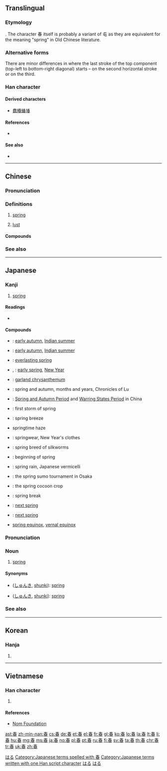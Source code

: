 {{also|萅}}
==Translingual==
{{stroke order|strokes=9}}
{{stroke order|type=animate}}

===Etymology===
{{Han etyl}}
{{Han compound|艹|t1=grass|屯|t2=sprout|日|t3=sun|ls=ic}}. The character 春 itself is probably a variant of 屯 as they are equivalent for the meaning "spring" in Old Chinese literature.

===Alternative forms===
There are minor differences in where the last stroke of the top component (top-left to bottom-right diagonal) starts – on the second horizontal stroke or on the third.

===Han character===
{{Han char|rn=72|rad=日|as=05|sn=9|four=50603|canj=QKA|ids=⿱𡗗日}}

====Derived characters====
* [[蠢]][[椿]][[蝽]][[堾]]

====References====
* {{Han ref|kx=0493.060|dkj=13844|dj=0856.070|hdz=21496.100|uh=6625|ud=26149|bh=AC4B|bd=44107}}

====See also====
* {{l|mul|奉}}<!-- Same top component -->

----

==Chinese==
{{zh-forms}}

===Pronunciation===
{{zh-pron
|m=chūn
|c=ceon1
|h=pfs=chhûn
|mn=chhun
|mc=y
|oc=y
|ma=zh-chūn.ogg
|cat=n,a
}}

===Definitions===
{{zh-hanzi}}

# [[spring]] {{gloss|season}}
#: {{zh-x|春天|spring}}
# [[lust]]
#: {{zh-x|思春期|puberty}}

====Compounds====
{{zh-der|春冰|春餅|春播|春蠶|春潮|春綢|春肥|春分|春分點|春風|春風得意|春風化雨|春風滿面|春耕|春宮|春灌|春光|春寒|春寒料峭|春旱|春華秋實|春化|春畫|春畫兒|春荒|春暉|春季|春假|春節|春景|春捲|春捲兒|春困秋乏|春蘭|春蘭秋菊|春雷|春聯|春聯兒|春令|春麥|春滿人間|春忙|春夢|春牛|春情|春秋|春秋衫|春日|春色|春上|春試|春筍|春天|春瘟|春捂秋凍|春宵|春小麥|春心|春汛|春藥|春意|春蚓秋蛇|春游|春雨|春運|春種|春裝}}

===See also===
{{table:seasons/zh}}

----

==Japanese==

===Kanji===
{{ja-kanji|grade=2|rs=日05}}

# [[spring#Noun|spring]] {{gloss|season}}

====Readings====
* {{ja-readings
|goon=[[しゅん]] (shun)
|kanon=[[しゅん]] (shun)
|kun=[[はる]] (haru)}}

====Compounds====
* {{ja-r|小春|こはる}}: [[early autumn]], [[Indian summer]]
* {{ja-r|小春日和|こはるびより}}: [[early autumn]], [[Indian summer]]
* {{ja-r|常春|とこはる}}: [[everlasting spring]]
* {{ja-r|初春|はつはる}}, {{ja-r|初春|しょしゅん}}: [[early spring]], [[New Year]]
* {{ja-r|春菊|しゅんぎく}}: [[garland chrysanthemum]]
* {{ja-r|春秋|しゅんじゅう}}: spring and autumn, months and years, Chronicles of Lu
* {{ja-r|春秋戦国|しゅんじゅうせんごく}}: [[Spring and Autumn Period]] and [[Warring States Period]] in China
* {{ja-r|春一番|はるいちばん}}: first storm of spring
* {{ja-r|春風|はるかぜ}}: spring breeze
* {{ja-r|春霞|はるがすみ}} springtime haze
* {{ja-r|春着|はるぎ}}: springwear, New Year's clothes
* {{ja-r|春蚕|はるご}}: spring breed of silkworms
* {{ja-r|春先|はるさき}}: beginning of spring
* {{ja-r|春雨|はるさめ}}: spring rain, Japanese vermicelli
* {{ja-r|春場所|はるばしょ}}: the spring sumo tournament in Osaka
* {{ja-r|春繭|はるまゆ}}: the spring cocoon crop
* {{ja-r|春休み|はるやすみ}}: spring break
* {{ja-r|来春|らいしゅん}}: [[next spring]]
* {{ja-r|翌春|よくしゅん}}: [[next spring]]
* {{ja-r|春分|しゅんぶん}} [[spring equinox]], [[vernal equinox]]

===Pronunciation===
{{wikipedia|lang=ja}}
{{ja-kanjitab|yomi=k|はる}}
{{ja-pron|acc=a|y=k|はる}}

===Noun===
{{ja-noun|はる}}

# [[spring#Noun|spring]] {{gloss|season}}

====Synonyms====
* {{l|ja|春季}} ([[しゅんき]], [[shunki]]): [[spring]]
* {{l|ja|春期}} ([[しゅんき]], [[shunki]]): [[spring]]

===See also===
{{table:seasons/ja}}

[[Category:1000 Japanese basic words|はる]]
[[Category:Japanese terms spelled with 春]]
[[Category:Japanese terms written with one Han script character]]
[[Category:ja:Calendar terms|はる]]
[[Category:ja:Seasons|はる]]

----

==Korean==

===Hanja===
{{ko-hanja|hangeul=춘|eumhun=|rv=chun|mr=ch'un|y=chwun}}

# {{defn|lang=ko|sort=日05}}

----

==Vietnamese==

===Han character===
{{vi-hantu|[[xoan]], [[xuân]]|rs=日05}}

# {{defn|lang=vi|sort=日05}}

====References====
* [http://nomfoundation.org/common/nom_details.php?codepoint=6625 Nom Foundation]

[[ast:春]]
[[zh-min-nan:春]]
[[cs:春]]
[[de:春]]
[[et:春]]
[[el:春]]
[[fr:春]]
[[gl:春]]
[[ko:春]]
[[lo:春]]
[[la:春]]
[[lt:春]]
[[li:春]]
[[hu:春]]
[[mg:春]]
[[ms:春]]
[[ja:春]]
[[no:春]]
[[pl:春]]
[[pt:春]]
[[ru:春]]
[[fi:春]]
[[sv:春]]
[[ta:春]]
[[th:春]]
[[chr:春]]
[[tr:春]]
[[uk:春]]
[[zh:春]]